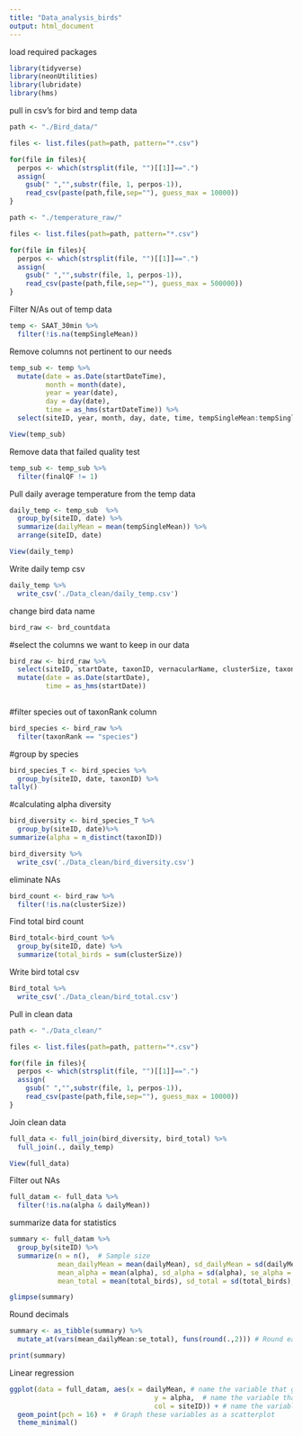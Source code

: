 ```yaml
---
title: "Data_analysis_birds"
output: html_document
---
```

load required packages
```r
library(tidyverse)
library(neonUtilities)
library(lubridate)
library(hms)
```

pull in csv's for bird and temp data
```r
path <- "./Bird_data/"

files <- list.files(path=path, pattern="*.csv")

for(file in files){
  perpos <- which(strsplit(file, "")[[1]]==".")
  assign(
    gsub(" ","",substr(file, 1, perpos-1)),
    read_csv(paste(path,file,sep=""), guess_max = 10000))
}

path <- "./temperature_raw/"

files <- list.files(path=path, pattern="*.csv")

for(file in files){
  perpos <- which(strsplit(file, "")[[1]]==".")
  assign(
    gsub(" ","",substr(file, 1, perpos-1)),
    read_csv(paste(path,file,sep=""), guess_max = 500000))
}
```
Filter N/As out of temp data
```r
temp <- SAAT_30min %>% 
  filter(!is.na(tempSingleMean))
```

Remove columns not pertinent to our needs
```r
temp_sub <- temp %>% 
  mutate(date = as.Date(startDateTime),
         month = month(date),
         year = year(date),
         day = day(date),
         time = as_hms(startDateTime)) %>% 
  select(siteID, year, month, day, date, time, tempSingleMean:tempSingleMaximum, finalQF)

View(temp_sub)
```

Remove data that failed quality test
```r
temp_sub <- temp_sub %>% 
  filter(finalQF != 1)
```

Pull daily average temperature from the temp data
```r
daily_temp <- temp_sub  %>% 
  group_by(siteID, date) %>% 
  summarize(dailyMean = mean(tempSingleMean)) %>% 
  arrange(siteID, date)

View(daily_temp)
```

Write daily temp csv
```r
daily_temp %>% 
  write_csv('./Data_clean/daily_temp.csv')
```

change bird data name
```r
bird_raw <- brd_countdata
```
#select the columns we want to keep in our data
```r
bird_raw <- bird_raw %>%
  select(siteID, startDate, taxonID, vernacularName, clusterSize, taxonRank) %>%
  mutate(date = as.Date(startDate),
         time = as_hms(startDate))
         
```


#filter species out of taxonRank column
```r
bird_species <- bird_raw %>% 
  filter(taxonRank == "species")
```
#group by species
```r
bird_species_T <- bird_species %>%
  group_by(siteID, date, taxonID) %>%
tally()
```

#calculating alpha diversity

```r
bird_diversity <- bird_species_T %>%
  group_by(siteID, date)%>%
summarize(alpha = n_distinct(taxonID))
```
```r
bird_diversity %>%
  write_csv('./Data_clean/bird_diversity.csv')
```

eliminate NAs
```r
bird_count <- bird_raw %>% 
  filter(!is.na(clusterSize))
```


Find total bird count
```r
Bird_total<-bird_count %>%
  group_by(siteID, date) %>%
  summarize(total_birds = sum(clusterSize))
```

Write bird total csv
```r
Bird_total %>%
  write_csv('./Data_clean/bird_total.csv')
```


Pull in clean data
```r
path <- "./Data_clean/"

files <- list.files(path=path, pattern="*.csv")

for(file in files){
  perpos <- which(strsplit(file, "")[[1]]==".")
  assign(
    gsub(" ","",substr(file, 1, perpos-1)),
    read_csv(paste(path,file,sep=""), guess_max = 10000))
}

```
Join clean data
```r
full_data <- full_join(bird_diversity, bird_total) %>% 
  full_join(., daily_temp) 

View(full_data)
```

Filter out NAs
```r
full_datam <- full_data %>% 
  filter(!is.na(alpha & dailyMean))
```

summarize data for statistics
```r
summary <- full_datam %>% 
  group_by(siteID) %>% 
  summarize(n = n(),  # Sample size
            mean_dailyMean = mean(dailyMean), sd_dailyMean = sd(dailyMean), se_dailyMean = sd_dailyMean/sqrt(n), # Mean, sd, se for dailyMean
            mean_alpha = mean(alpha), sd_alpha = sd(alpha), se_alpha = sd_alpha/sqrt(n),
            mean_total = mean(total_birds), sd_total = sd(total_birds), se_total = sd_total/sqrt(n))

glimpse(summary)
```

Round decimals
```r
summary <- as_tibble(summary) %>% 
  mutate_at(vars(mean_dailyMean:se_total), funs(round(.,2))) # Round each of our calculated columns to 2 decimals

print(summary)
```

Linear regression
```r
ggplot(data = full_datam, aes(x = dailyMean, # name the variable that goes on the x-axis
                                    y = alpha,  # name the variable that goes on the y-axis
                                    col = siteID)) + # name the variable to differentiate colors
  geom_point(pch = 16) +  # Graph these variables as a scatterplot
  theme_minimal()
```

